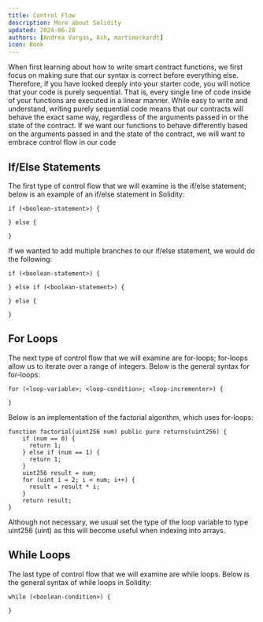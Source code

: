 ```yaml
---
title: Control Flow
description: More about Solidity
updated: 2024-06-28
authors: [Andrea Vargas, Ash, martineckardt]
icon: Book
---
```


When first learning about how to write smart contract functions, we first focus on making sure that our syntax is correct before everything else. Therefore, if you have looked deeply into your starter code, you will notice that your code is purely sequential. That is, every single line of code inside of your functions are executed in a linear manner. While easy to write and understand, writing purely sequential code means that our contracts will behave the exact same way, regardless of the arguments passed in or the state of the contract. If we want our functions to behave differently based on the arguments passed in and the state of the contract, we will want to embrace control flow in our code
## If/Else Statements
The first type of control flow that we will examine is the if/else statement; below is an example of an if/else statement in Solidity:
```solidity
if (<boolean-statement>) {
    
} else {
  
}
```
If we wanted to add multiple branches to our if/else statement, we would do the following:

```solidity
if (<boolean-statement>) {
    
} else if (<boolean-statement>) {
       
} else {
  
}
```

## For Loops
The next type of control flow that we will examine are for-loops; for-loops allow us to iterate over a range of integers. Below is the general syntax for for-loops:

```solidity
for (<loop-variable>; <loop-condition>; <loop-incrementer>) {
  
}
```

Below is an implementation of the factorial algorithm, which uses for-loops:

```solidity
function factorial(uint256 num) public pure returns(uint256) {
    if (num == 0) {
      return 1;
    } else if (num == 1) {
      return 1;
    }
    uint256 result = num;
    for (uint i = 2; i < num; i++) {
      result = result * i;
    }
    return result;
}
```
Although not necessary, we usual set the type of the loop variable to type uint256 (uint) as this will become useful when indexing into arrays.
## While Loops
The last type of control flow that we will examine are while loops. Below is the general syntax of while loops in Solidity:
```solidity
while (<boolean-condition>) {
       
}
```